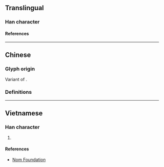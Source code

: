 {{also|歿}}
{{character info}}
==Translingual==

===Han character===
{{Han char|rn=78|rad=歹|as=04|sn=8|four=|canj=MNHNE|ids=⿰歹殳}}

====References====
{{Han ref|kx=0579.331|dkj=16386|hdz=21382.180|uh=6B81}}

----

==Chinese==

===Glyph origin===
Variant of {{l|zh|歿}}.

===Definitions===
{{zh-see|歿|sv}}

----

==Vietnamese==

===Han character===
{{vi-hantu|[[một]]|rs=歹04}}

# {{rfdef|vi|sort=歹04}}

====References====
* [http://nomfoundation.org/common/nom_details.php?codepoint=6B81 Nom Foundation]